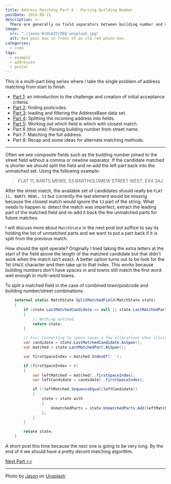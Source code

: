 ```yaml
---
title: Address Matching Part 6 - Parsing Building Number
postDate: 2024-08-21
description: >-
  There are generally no field separators between building number and street so how can they be split?
image:
  src: "./jason-DrUiOZtrZEQ-unsplash.jpg"
  alt: Red post box in front of an old red phone box.
categories:
  - code
tags:
  - example
  - addresses
  - postal
---
```

This is a multi-part blog series where I take the single problem of address matching from start to finish.

- [Part 1](https://snape.me/2024/08/address-matching-1-scope): an introduction to the challenge and creation of initial acceptance criteria.
- [Part 2](https://snape.me/2024/08/address-matching-2-postcodes): finding postcodes.
- [Part 3](https://snape.me/2024/08/address-matching-3-filter): loading and filtering the AddressBase data set.
- [Part 4](https://snape.me/2024/08/address-matching-4-field-splitting): Splitting the incoming address into fields.
- [Part 5](https://snape.me/2024/08/address-matching-5-closest-match): Working out which field is which with closest match.
- Part 6 (this one): Parsing building number from street name.
- Part 7: Matching the full address.
- Part 8: Recap and some ideas for alternate matching methods.

---

Often we see composite fields such as the building number joined to the street field without a comma or newline separator. If the candidate matched is shorter we should split the field and re-add the left part back into the unmatched set. Using the following example:

> FLAT 11, BARTS MEWS, 53 BARTHOLOMEW STREET WEST, EX4 3AJ

After the street match, the available set of candidates should really be `FLAT 11, BARTS MEWS, 53` but currently the last element would be missing because the closest match would ignore the `53` part of the string. What needs to happen is: detect the match was imperfect, extract the leading part of the matched field and re-add it back the the unmatched parts for future matches.

I will discuss more about `MatchState` in the next post but suffice to say its holding the list of unmatched parts and we want to put a part back if it is split from the previous match.

How should the split operate? Originally I tried taking the extra letters at the start of the field above the length of the matched candidate but that didn't work when the match isn't exact. A better option turns out to be look for the 1st `SPACE` character and then take up to that index. This works because building numbers don't have spaces in and towns still match the first word well enough in multi-word towns.

To split a matched field in the case of combined town/postcode and building number/street combinations:

```csharp
    internal static MatchState SplitMatchedField(MatchState state)
    {
        if (state.LastMatchedCandidate == null || state.LastMatchedPart == null)
        {
            // Nothing matched.
            return state;
        }

        // Fix: Converting to spans saves a few allocations when slicing below.
        var candidate = state.LastMatchedCandidate.AsSpan();
        var matched = state.LastMatchedPart.AsSpan();

        var firstSpaceIndex = matched.IndexOf(' ');

        if (firstSpaceIndex > 0)
        {
            var leftMatched = matched[..firstSpaceIndex];
            var leftCandidate = candidate[..firstSpaceIndex];

            if (!leftMatched.SequenceEqual(leftCandidate))
            {
                state = state with
                {
                    UnmatchedParts = state.UnmatchedParts.Add(leftMatched.ToString())
                };
            }
        }

        return state;
    }
```

A short post this time because the next one is going to be very long. By the end of it we should have a pretty decent matching algorithm.

[Next Part >>](https://snape.me/2024/08/address-matching-7-full-match)

---
Photo by [Jason](https://unsplash.com/@levelupfilming) on [Unsplash](https://unsplash.com/photos/a-red-telephone-booth-sitting-on-the-side-of-a-road-DrUiOZtrZEQ)
  